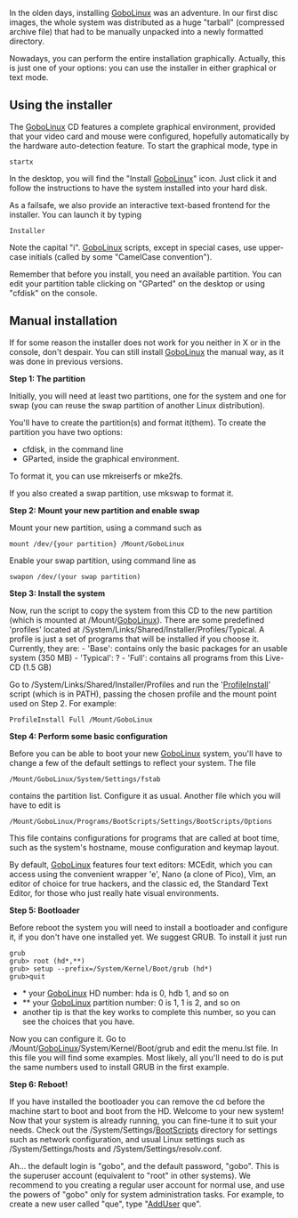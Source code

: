 {{Handbook Navigation}}

In the olden days, installing [[GoboLinux]] was an adventure. In our first disc images, the whole system was distributed as a huge "tarball" (compressed archive file) that had to be manually unpacked into a newly formatted directory.

Nowadays, you can perform the entire installation graphically. Actually, this is just one of your options: you can use the installer in either graphical or text mode.

== Using the installer ==

The [[GoboLinux]] CD features a complete graphical environment, provided that your video card and mouse were configured, hopefully automatically by the hardware auto-detection feature. To start the graphical mode, type in

<pre>
startx
</pre>

In the desktop, you will find the "Install [[GoboLinux]]" icon. Just click it and follow the instructions to have the system installed into your hard disk.

As a failsafe, we also provide an interactive text-based frontend for the installer. You can launch it by typing

<pre>
Installer
</pre>

Note the capital "i". [[GoboLinux]] scripts, except in special cases, use upper-case initials (called by some "CamelCase convention").

Remember that before you install, you need an available partition. You can edit your partition table clicking on "GParted" on the desktop or using "cfdisk" on the console.

== Manual installation ==

If for some reason the installer does not work for you neither in X or in
the console, don't despair. You can still install [[GoboLinux]] the manual way,
as it was done in previous versions.

'''Step 1: The partition'''

Initially, you will need at least two partitions, one for the system
and one for swap (you can reuse the swap partition of another Linux
distribution).

You'll have to create the partition(s) and format it(them). To create the partition you have two options:

* cfdisk, in the command line
* GParted, inside the graphical environment.

To format it, you can use mkreiserfs or mke2fs.

If you also created a swap partition, use mkswap to format it.

'''Step 2: Mount your new partition and enable swap'''

Mount your new partition, using a command such as
<pre>
mount /dev/{your partition} /Mount/GoboLinux
</pre>

Enable your swap partition, using command line as
<pre>
swapon /dev/(your swap partition)
</pre>

'''Step 3: Install the system'''

Now, run the script to copy the system from this CD to the new
partition (which is mounted at /Mount/[[GoboLinux]]). There are some predefined
'profiles' located at /System/Links/Shared/Installer/Profiles/Typical. A profile is just a set of programs
that will be installed if you choose it. Currently, they are:
- 'Base': contains only the basic packages for an usable system (350 MB)
- 'Typical': ?
- 'Full': contains all programs from this Live-CD (1.5 GB)

Go to /System/Links/Shared/Installer/Profiles and run the '[[ProfileInstall]]' script (which is in PATH), passing the
chosen profile and the mount point used on Step 2. For example:
<pre>
ProfileInstall Full /Mount/GoboLinux
</pre>

'''Step 4: Perform some basic configuration'''

Before you can be able to boot your new [[GoboLinux]] system, you'll have to
change a few of the default settings to reflect your system. The file
<pre>
/Mount/GoboLinux/System/Settings/fstab
</pre>
contains the partition list. Configure it as usual. Another file which
you will have to edit is
<pre>
/Mount/GoboLinux/Programs/BootScripts/Settings/BootScripts/Options
</pre>
This file contains configurations for programs that are called at boot
time, such as the system's hostname, mouse configuration and keymap
layout.

By default, [[GoboLinux]] features four text editors: MCEdit, which you
can access using the convenient wrapper 'e', Nano (a clone of Pico),
Vim, an editor of choice for true hackers, and the classic ed, the 
Standard Text Editor, for those who just really hate visual environments.

'''Step 5: Bootloader'''

Before reboot the system you will need to install a bootloader and
configure it, if you don't have one installed yet. We suggest GRUB.
To install it just run
<pre>
grub
grub> root (hd*,**)
grub> setup --prefix=/System/Kernel/Boot/grub (hd*)
grub>quit
</pre>

* *  your [[GoboLinux]] HD number: hda is 0, hdb 1, and so on
* ** your [[GoboLinux]] partition number: 0 is 1, 1 is 2, and so on
* another tip is that the <tab> key works to complete this number, so you can see the choices that you have.

Now you can configure it. Go to /Mount/[[GoboLinux]]/System/Kernel/Boot/grub
and edit the menu.lst file. In this file you will find some examples.
Most likely, all you'll need to do is put the same numbers used to install
GRUB in the first example.

'''Step 6: Reboot!'''

If you have installed the bootloader you can remove the cd before the
machine start to boot and boot from the HD.  Welcome to your new system!
Now that your system is already running, you can fine-tune it to suit
your needs. Check out the /System/Settings/[[BootScripts]] directory for
settings such  as network configuration, and usual Linux settings such
as /System/Settings/hosts and /System/Settings/resolv.conf.

Ah... the default login is "gobo", and the default password, "gobo".
This is the superuser account (equivalent to "root" in other systems).
We recommend to you creating a regular user account for normal use,
and use the powers of "gobo" only for system administration tasks.
For example, to create a new user called "que", type "[[AddUser]] que".